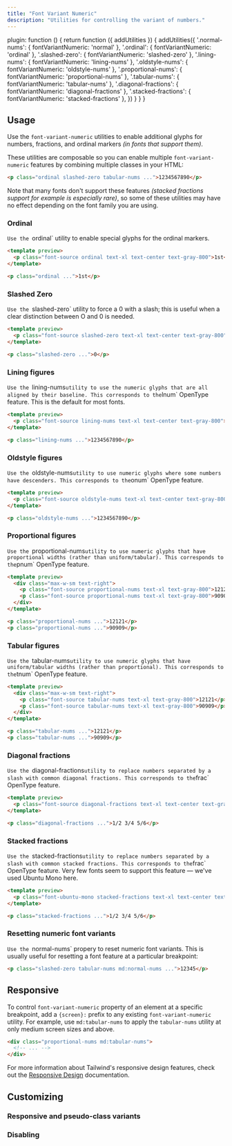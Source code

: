 ```yaml
---
title: "Font Variant Numeric"
description: "Utilities for controlling the variant of numbers."
---
```



  plugin: function () {
    return function ({ addUtilities }) {
      addUtilities({
        '.normal-nums': { fontVariantNumeric: 'normal' },
        '.ordinal': { fontVariantNumeric: 'ordinal' },
        '.slashed-zero': { fontVariantNumeric: 'slashed-zero' },
        '.lining-nums': { fontVariantNumeric: 'lining-nums' },
        '.oldstyle-nums': { fontVariantNumeric: 'oldstyle-nums' },
        '.proportional-nums': { fontVariantNumeric: 'proportional-nums' },
        '.tabular-nums': { fontVariantNumeric: 'tabular-nums' },
        '.diagonal-fractions': { fontVariantNumeric: 'diagonal-fractions' },
        '.stacked-fractions': { fontVariantNumeric: 'stacked-fractions' },
      })
    }
  }
}

## Usage

Use the `font-variant-numeric` utilities to enable additional glyphs for numbers, fractions, and ordinal markers *(in fonts that support them)*.

These utilities are composable so you can enable multiple `font-variant-numeric` features by combining multiple classes in your HTML:

```html
<p class="ordinal slashed-zero tabular-nums ...">1234567890</p>
```

Note that many fonts don't support these features *(stacked fractions support for example is especially rare)*, so some of these utilities may have no effect depending on the font family you are using.

### Ordinal

 `Use the `ordinal` utility to enable special glyphs for the ordinal markers.

```html
<template preview>
  <p class="font-source ordinal text-xl text-center text-gray-800">1st</p>
</template>

<p class="ordinal ...">1st</p>
```


### Slashed Zero

 `Use the `slashed-zero` utility to force a 0 with a slash; this is useful when a clear distinction between O and 0 is needed.

```html
<template preview>
  <p class="font-source slashed-zero text-xl text-center text-gray-800">0</p>
</template>

<p class="slashed-zero ...">0</p>
```

### Lining figures

 `Use the `lining-nums` utility to use the numeric glyphs that are all aligned by their baseline. This corresponds to the `lnum` OpenType feature. This is the default for most fonts.

```html
<template preview>
  <p class="font-source lining-nums text-xl text-center text-gray-800">1234567890</p>
</template>

<p class="lining-nums ...">1234567890</p>
```

### Oldstyle figures

 `Use the `oldstyle-nums` utility to use numeric glyphs where some numbers have descenders. This corresponds to the `onum` OpenType feature.

```html
<template preview>
  <p class="font-source oldstyle-nums text-xl text-center text-gray-800">1234567890</p>
</template>

<p class="oldstyle-nums ...">1234567890</p>
```

### Proportional figures

 `Use the `proportional-nums` utility to use numeric glyphs that have proportional widths (rather than uniform/tabular). This corresponds to the `pnum` OpenType feature.

```html
<template preview>
  <div class="max-w-sm text-right">
    <p class="font-source proportional-nums text-xl text-gray-800">12121</p>
    <p class="font-source proportional-nums text-xl text-gray-800">90909</p>
  </div>
</template>

<p class="proportional-nums ...">12121</p>
<p class="proportional-nums ...">90909</p>
```

### Tabular figures

 `Use the `tabular-nums` utility to use numeric glyphs that have uniform/tabular widths (rather than proportional). This corresponds to the `tnum` OpenType feature.

```html
<template preview>
  <div class="max-w-sm text-right">
    <p class="font-source tabular-nums text-xl text-gray-800">12121</p>
    <p class="font-source tabular-nums text-xl text-gray-800">90909</p>
  </div>
</template>

<p class="tabular-nums ...">12121</p>
<p class="tabular-nums ...">90909</p>
```

### Diagonal fractions

 `Use the `diagonal-fractions` utility to replace numbers separated by a slash with common diagonal fractions. This corresponds to the `frac` OpenType feature.

```html
<template preview>
  <p class="font-source diagonal-fractions text-xl text-center text-gray-800">1/2 3/4 5/6</p>
</template>

<p class="diagonal-fractions ...">1/2 3/4 5/6</p>
```

### Stacked fractions

 `Use the `stacked-fractions` utility to replace numbers separated by a slash with common stacked fractions. This corresponds to the `frac` OpenType feature. Very few fonts seem to support this feature — we've used Ubuntu Mono here.

```html
<template preview>
  <p class="font-ubuntu-mono stacked-fractions text-xl text-center text-gray-800">1/2 3/4 5/6</p>
</template>

<p class="stacked-fractions ...">1/2 3/4 5/6</p>
```


### Resetting numeric font variants

 `Use the `normal-nums` propery to reset numeric font variants. This is usually useful for resetting a font feature at a particular breakpoint:

```html
<p class="slashed-zero tabular-nums md:normal-nums ...">12345</p>
```

## Responsive

To control `font-variant-numeric` property of an element at a specific breakpoint, add a `{screen}:` prefix to any existing `font-variant-numeric` utility. For example, use `md:tabular-nums` to apply the `tabular-nums` utility at only medium screen sizes and above.

```html
<div class="proportional-nums md:tabular-nums">
  <!-- ... -->
</div>
```

For more information about Tailwind's responsive design features, check out the [Responsive Design](/docs/responsive-design) documentation.


## Customizing

### Responsive and pseudo-class variants

<Variants plugin="fontVariantNumeric" />

### Disabling

<Disabling plugin="fontVariantNumeric" />
